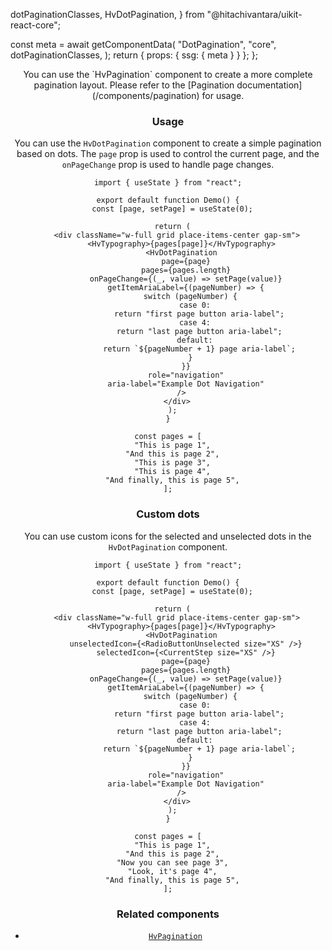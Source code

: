   dotPaginationClasses,
  HvDotPagination,
} from "@hitachivantara/uikit-react-core";


  const meta = await getComponentData(
    "DotPagination",
    "core",
    dotPaginationClasses,
  );
  return { props: { ssg: { meta } } };
};

<Header />

<Callout type="info">
  You can use the `HvPagination` component to create a more complete pagination
  layout. Please refer to the [Pagination documentation](/components/pagination)
  for usage.
</Callout>

### Usage

You can use the `HvDotPagination` component to create a simple pagination based on dots.
The `page` prop is used to control the current page, and the `onPageChange` prop is used to handle page changes.

```tsx live
import { useState } from "react";

export default function Demo() {
  const [page, setPage] = useState(0);

  return (
    <div className="w-full grid place-items-center gap-sm">
      <HvTypography>{pages[page]}</HvTypography>
      <HvDotPagination
        page={page}
        pages={pages.length}
        onPageChange={(_, value) => setPage(value)}
        getItemAriaLabel={(pageNumber) => {
          switch (pageNumber) {
            case 0:
              return "first page button aria-label";
            case 4:
              return "last page button aria-label";
            default:
              return `${pageNumber + 1} page aria-label`;
          }
        }}
        role="navigation"
        aria-label="Example Dot Navigation"
      />
    </div>
  );
}

const pages = [
  "This is page 1",
  "And this is page 2",
  "This is page 3",
  "This is page 4",
  "And finally, this is page 5",
];
```

### Custom dots

You can use custom icons for the selected and unselected dots in the `HvDotPagination` component.

```tsx live
import { useState } from "react";

export default function Demo() {
  const [page, setPage] = useState(0);

  return (
    <div className="w-full grid place-items-center gap-sm">
      <HvTypography>{pages[page]}</HvTypography>
      <HvDotPagination
        unselectedIcon={<RadioButtonUnselected size="XS" />}
        selectedIcon={<CurrentStep size="XS" />}
        page={page}
        pages={pages.length}
        onPageChange={(_, value) => setPage(value)}
        getItemAriaLabel={(pageNumber) => {
          switch (pageNumber) {
            case 0:
              return "first page button aria-label";
            case 4:
              return "last page button aria-label";
            default:
              return `${pageNumber + 1} page aria-label`;
          }
        }}
        role="navigation"
        aria-label="Example Dot Navigation"
      />
    </div>
  );
}

const pages = [
  "This is page 1",
  "And this is page 2",
  "Now you can see page 3",
  "Look, it's page 4",
  "And finally, this is page 5",
];
```

### Related components

- [`HvPagination`](/components/pagination)
